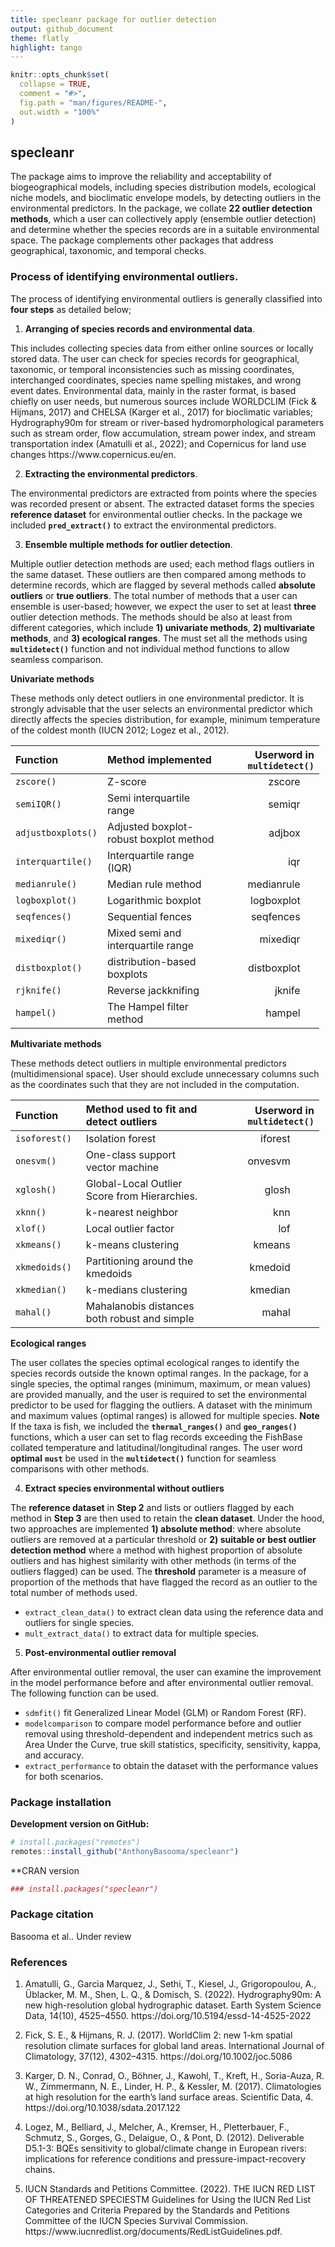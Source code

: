 ```yaml
---
title: specleanr package for outlier detection
output: github_document
theme: flatly
highlight: tango
---
```


<!-- <style> -->
<!-- body { -->
<!--     text-align: justify; -->
<!--     font-family: Calibri; -->
<!--     font-size: 17px; -->
<!-- } -->
<!-- .p { -->
<!--  font-size:17px; -->
<!--  font-family: Consolas; -->
<!-- } -->
<!-- </style> -->

<!-- README.md is generated from README.Rmd. Please edit that file -->

```r
knitr::opts_chunk$set(
  collapse = TRUE,
  comment = "#>",
  fig.path = "man/figures/README-",
  out.width = "100%"
)
```

## specleanr

<!-- badges: start -->

<!-- badges: end -->

The package aims to improve the reliability and acceptability of biogeographical models, including species distribution models, ecological niche models, and bioclimatic envelope models, by detecting outliers in the environmental predictors. In the package, we collate **22 outlier detection methods**, which a user can collectively apply (ensemble outlier detection) and determine whether the species records are in a suitable environmental space. The package complements other packages that address geographical, taxonomic, and temporal checks.


### Process of identifying environmental outliers.

The process of identifying environmental outliers is generally classified into **four steps** as detailed below; 

<!--(![This is the caption!](img/rmarkdown_hex.png))-->

1.  **Arranging of species records and environmental data**.

This includes collecting species data from either online sources or locally stored data. The user can check for species records for geographical, taxonomic, or temporal inconsistencies such as missing coordinates, interchanged coordinates, species name spelling mistakes, and wrong event dates. Environmental data, mainly in the raster format, is based chiefly on user needs, but numerous sources include WORLDCLIM (Fick & Hijmans, 2017) and CHELSA (Karger et al., 2017) for bioclimatic variables; Hydrography90m for stream or river-based hydromorphological parameters such as stream order, flow accumulation, stream power index, and stream transportation index (Amatulli et al., 2022); and Copernicus for land use changes https://www.copernicus.eu/en.

2.  **Extracting the environmental predictors**.

The environmental predictors are extracted from points where the species was recorded present or absent. The extracted dataset forms the species **reference dataset** for environmental outlier checks. In the package we included **`pred_extract()`** to extract the environmental predictors.  

3.  **Ensemble multiple methods for outlier detection**.

Multiple outlier detection methods are used; each method flags outliers in the same dataset. These outliers are then compared among methods to determine records, which are flagged by several methods called **absolute outliers** or **true outliers**. The total number of methods that a user can ensemble is user-based; however, we expect the user to set at least **three** outlier detection methods. The methods should be also at least from different categories, which include **1) univariate methods**, **2) multivariate methods**, and **3) ecological ranges**. The must set all the methods using **`multidetect()`** function and not individual method functions to allow seamless comparison.

**Univariate methods**

These methods only detect outliers in one environmental predictor. It is strongly advisable that the user selects an environmental predictor which directly affects the species distribution, for example, minimum temperature of the coldest month (IUCN 2012; Logez et al., 2012).

+-------------------------+------------------------------------------------+--------------------------------+
| Function                | Method implemented                             | Userword in **`multidetect()`** |
+:========================+:===============================================+===============================:+
|`zscore()`               |  Z-score                                       | zscore                         |
+-------------------------+------------------------------------------------+--------------------------------+
|`semiIQR()`              | Semi interquartile range                       | semiqr                         |
+-------------------------+------------------------------------------------+--------------------------------+
|`adjustboxplots()`       | Adjusted boxplot-robust boxplot method         | adjbox                         |
+-------------------------+------------------------------------------------+--------------------------------+
|`interquartile()`        | Interquartile range (IQR)                      | iqr                            |
+-------------------------+------------------------------------------------+--------------------------------+
|`medianrule()`           | Median rule method                             | medianrule                     |
+-------------------------+------------------------------------------------+--------------------------------+
|`logboxplot()`           | Logarithmic boxplot                            | logboxplot                     |
+-------------------------+------------------------------------------------+--------------------------------+
|`seqfences()`            | Sequential fences                              |seqfences                       |
+-------------------------+------------------------------------------------+--------------------------------+
|`mixediqr()`             | Mixed semi and interquartile range             | mixediqr                       |
+-------------------------+------------------------------------------------+--------------------------------+
|`distboxplot()`          | distribution-based boxplots                    | distboxplot                    |
+-------------------------+------------------------------------------------+--------------------------------+
|`rjknife()`              | Reverse jackknifing                            | jknife                         |
+-------------------------+------------------------------------------------+--------------------------------+
|`hampel()`               | The Hampel filter method                       | hampel                         |
+-------------------------+------------------------------------------------+--------------------------------+
**Multivariate methods**

These methods detect outliers in multiple environmental predictors (multidimensional space). User should exclude unnecessary columns such as the coordinates such that they are not included in the computation.

+-------------------------+------------------------------------------------+-------------------------------+
| Function                | Method used to fit and detect outliers         |Userword in **`multidetect()`** |  
+:========================+:===============================================+==============================:+
|`isoforest()`            | Isolation forest                               |  iforest                      |
+-------------------------+------------------------------------------------+-------------------------------+
|`onesvm()`               | One-class support vector machine               | onvesvm                       |
+-------------------------+------------------------------------------------+-------------------------------+
|`xglosh()`               | Global-Local Outlier Score from Hierarchies.   | glosh                         |
+-------------------------+------------------------------------------------+-------------------------------+
|`xknn()`                 | k-nearest neighbor                             | knn                           |
+-------------------------+------------------------------------------------+-------------------------------+
|`xlof()`                 | Local outlier factor                           | lof                           |
+-------------------------+------------------------------------------------+-------------------------------+
|`xkmeans()`              | k-means clustering                             | kmeans                        |
+-------------------------+------------------------------------------------+-------------------------------+
|`xkmedoids()`            | Partitioning around the kmedoids               | kmedoid                       |
+-------------------------+------------------------------------------------+-------------------------------+
|`xkmedian()`             | k-medians clustering                           | kmedian                       |
+-------------------------+------------------------------------------------+-------------------------------+
|`mahal()`                | Mahalanobis distances both robust and simple   | mahal                         |
+-------------------------+------------------------------------------------+-------------------------------+

**Ecological ranges**

The user collates the species optimal ecological ranges to identify the species records outside the known optimal ranges. In the package, for a single species, the optimal ranges (minimum, maximum, or mean values) are provided manually, and the user is required to set the environmental predictor to be used for flagging the outliers. A dataset with the minimum and maximum values (optimal ranges) is allowed for multiple species. 
**Note** If the taxa is fish, we included the **`thermal_ranges()`** and **`geo_ranges()`** functions, which a user can set to flag records exceeding the FishBase collated temperature and latitudinal/longitudinal ranges. The user word **optimal** **`must`** be used in the **`multidetect()`** function for seamless comparisons with other methods.

4.  **Extract species environmental without outliers**

The **reference dataset** in **Step 2** and lists or outliers flagged by each method in **Step 3** are then used to retain the **clean dataset**. Under the hood, two approaches are implemented **1) absolute method**: where absolute outliers are removed at a particular threshold or **2) suitable or best outlier detection method** where a method with highest proportion of absolute outliers and has highest similarity with other methods (in terms of the outliers flagged) can be used. The **threshold** parameter is a measure of proportion of the methods that have flagged the record as an outlier to the total number of methods used.

* `extract_clean_data()` to extract clean data using the reference data and outliers for single species.
* `mult_extract_data()` to extract data for multiple species.

5.  **Post-environmental outlier removal**

After environmental outlier removal, the user can examine the improvement in the model performance before and after environmental outlier removal. The following function can be used.

* `sdmfit()` fit Generalized Linear Model (GLM) or Random Forest (RF).
* `modelcomparison` to compare model performance before and outlier removal using threshold-dependent and independent metrics such as Area Under the Curve, true skill statistics, specificity, sensitivity, kappa, and accuracy.
* `extract_performance` to obtain the dataset with the performance values for both scenarios.



### Package installation

**Development version on GitHub:**

``` r
# install.packages("remotes")
remotes::install_github("AnthonyBasooma/specleanr")
```

**CRAN version

```r
### install.packages("specleanr")
```


### Package citation
Basooma et al.. Under review


### References
1. Amatulli, G., Garcia Marquez, J., Sethi, T., Kiesel, J., Grigoropoulou, A., Üblacker, M. M., Shen, L. Q., & Domisch, S. (2022). Hydrography90m: A new high-resolution global hydrographic dataset. Earth System Science Data, 14(10), 4525–4550. https://doi.org/10.5194/essd-14-4525-2022

2. Fick, S. E., & Hijmans, R. J. (2017). WorldClim 2: new 1-km spatial resolution climate surfaces for global land areas. International Journal of Climatology, 37(12), 4302–4315. https://doi.org/10.1002/joc.5086

3. Karger, D. N., Conrad, O., Böhner, J., Kawohl, T., Kreft, H., Soria-Auza, R. W., Zimmermann, N. E., Linder, H. P., & Kessler, M. (2017). Climatologies at high resolution for the earth’s land surface areas. Scientific Data, 4. https://doi.org/10.1038/sdata.2017.122

4. Logez, M., Belliard, J., Melcher, A., Kremser, H., Pletterbauer, F., Schmutz, S., Gorges, G., Delaigue, O., & Pont, D. (2012). Deliverable D5.1-3: BQEs sensitivity to global/climate change in European rivers: implications for reference conditions and pressure-impact-recovery chains.

5. IUCN Standards and Petitions Committee. (2022). THE IUCN RED LIST OF THREATENED SPECIESTM Guidelines for Using the IUCN Red List Categories and Criteria Prepared by the Standards and Petitions Committee of the IUCN Species Survival Commission. https://www.iucnredlist.org/documents/RedListGuidelines.pdf.

